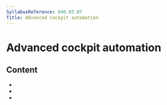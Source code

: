 ```yaml
---
SyllabusReference: 040.03.07
Title: Advanced cockpit automation
---
```


# Advanced cockpit automation

## Content

- <Link href="040.03.07.01" />
- <Link href="040.03.07.02" />
- <Link href="040.03.07.03" />
